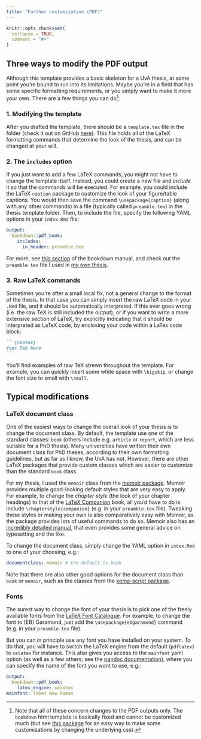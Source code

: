 ```yaml
---
title: "Further customization (PDF)"
---
```


```r
knitr::opts_chunk$set(
  collapse = TRUE,
  comment = "#>"
)
```

## Three ways to modify the PDF output

Although this template provides a basic skeleton for a UvA thesis, at some point you're bound to run into its limitations. Maybe you're in a field that has some specific formatting requirements, or you simply want to make it more your own. There are a few things you can do[^htmlmod]:

[^htmlmod]: Note that all of these concern changes to the PDF outputs only. The `bookdown` html template is basically fixed and cannot be customized much (but see [this package](https://github.com/hebrewseniorlife/bookdownThemeEditor) for an easy way to make some customizations by changing the underlying css).

### 1. Modifying the template

After you drafted the template, there should be a `template.tex` file in the folder (check it out on GitHub [here](https://github.com/lcreteig/amsterdown/blob/master/inst/rmarkdown/templates/thesis/skeleton/template.tex)). This file holds all of the LaTeX formatting commands that determine the look of the thesis, and can be changed at your will.

### 2. The `includes` option

If you just want to add a few LaTeX commands, you might not have to change the template itself. Instead, you could create a new file and *include* it so that the commands will be executed. For example, you could include the LaTeX `caption` package to customize the look of your figure/table captions. You would then save the command `\usepackage{caption}` (along with any other commands) in a file (typically called `preamble.tex`) in the thesis template folder. Then, to include the file, specify the following YAML options in your `index.Rmd` file:

```yaml
output:
  bookdown::pdf_book:
    includes:
      in_header: preamble.tex
```

For more, see [this section](https://bookdown.org/yihui/bookdown/yaml-options.html) of the bookdown manual, and check out the `preamble.tex` file I used in [my own thesis](https://github.com/lcreteig/thesis/blob/master/tex/preamble.tex).

### 3. Raw LaTeX commands

Sometimes you're after a small local fix, not a general change to the format of the thesis. In that case you can simply insert the raw LaTeX code in your `.Rmd` file, and it should be automatically interpreted. If this ever goes wrong (i.e. the raw TeX is still included the output), or if you want to write a more extensive section of LaTeX, try explicitly indicating that it should be interpreted as LaTeX code, by enclosing your code within a LaTex code block: 

````markdown
```{=latex}
Your TeX here
```
````

You'll find examples of raw TeX strewn throughout the template. For example, you can quickly insert some white space with `\bigskip`, or change the font size to small with `\small`.

## Typical modifications

### LaTeX document class

One of the easiest ways to change the overall look of your thesis is to change the document class. By default, the template use one of the standard classes: `book` (others include e.g. `article` or `report`, which are less suitable for a PhD thesis). Many universities have written their own document class for PhD theses, according to their own formatting guidelines, but as far as I know, the UvA has not. However, there are other LaTeX packages that provide custom classes which are easier to customize than the standard `book` class.

For my thesis, I used the `memoir` class from the [memoir package](https://ctan.org/pkg/memoir?lang=en). Memoir provides multiple good-looking default styles that are very easy to apply. For example, to change the *chapter style* (the look of your chapter headings) to that of the [LaTeX Companion](https://www.latex-project.org/help/books/bookpart_tlc2-ch0.pdf) book, all you'd have to do is include `\chapterstyle{companion}` (e.g. in your `preamble.tex` file). Tweaking these styles or making your own is also comparatively easy with Memoir, as the package provides lots of useful commands to do so. Memoir also has an [incredibly detailed manual](http://texdoc.net/texmf-dist/doc/latex/memoir/memman.pdf), that even provides some general advice on typesetting and the like. 

To change the document class, simply change the YAML option in `index.Rmd` to one of your choosing, e.g.:

```yaml
documentclass: memoir # the default is book
```

Note that there are also other good options for the document class than `book` or `memoir`, such as the classes from the [koma-script package](https://ctan.org/pkg/koma-script).

### Fonts

The surest way to change the font of your thesis is to pick one of the freely available fonts from the [LaTeX Font Catalogue](https://tug.org/FontCatalogue/). For example, to change the font to (EB) Garamond, just add the `\usepackage{ebgaramond}` command (e.g. in your `preamble.tex` file).

But you can in principle use any font you have installed on your system. To do that, you will have to switch the LaTeX engine from the default (`pdflatex`) to `xelatex` for instance. This also gives you access to the `mainfont` yaml option (as well as a few others; see the [pandoc documentation](https://pandoc.org/MANUAL.html#variables-for-latex)), where you can specify the name of the font you want to use, e.g.:

```yaml
output:
  bookdown::pdf_book:
    latex_engine: xelatex
mainfont: Times New Roman
```
